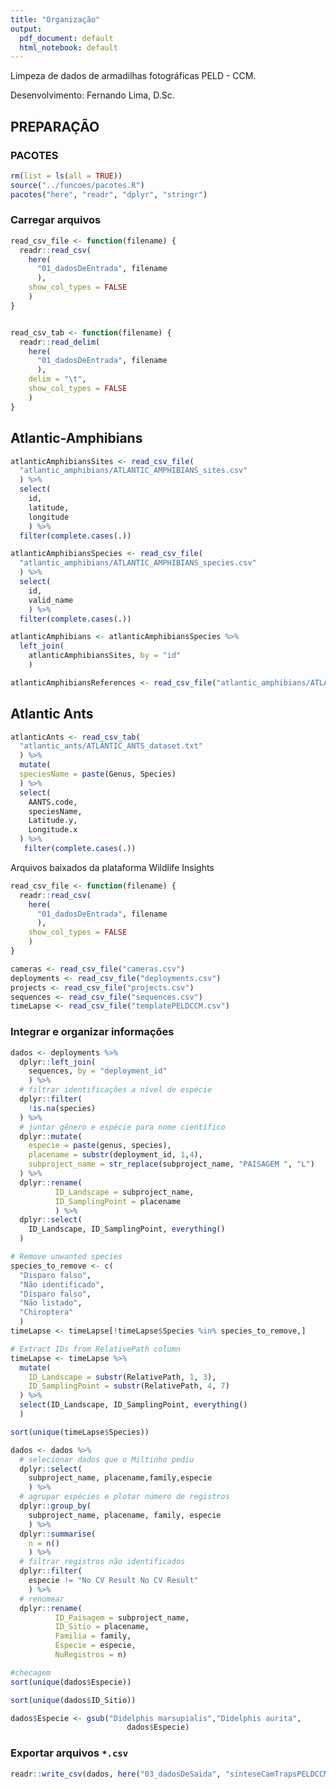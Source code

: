 ```yaml
---
title: "Organização"
output:
  pdf_document: default
  html_notebook: default
---
```


Limpeza de dados de armadilhas fotográficas PELD - CCM.

Desenvolvimento: Fernando Lima, D.Sc.

## PREPARAÇÃO

### PACOTES

```r
rm(list = ls(all = TRUE))
source("../funcoes/pacotes.R")
pacotes("here", "readr", "dplyr", "stringr")
```

### Carregar arquivos

```r
read_csv_file <- function(filename) {
  readr::read_csv(
    here(
      "01_dadosDeEntrada", filename
      ),
    show_col_types = FALSE
    )
}


read_csv_tab <- function(filename) {
  readr::read_delim(
    here(
      "01_dadosDeEntrada", filename
      ),
    delim = "\t",
    show_col_types = FALSE
    )
}

```


## Atlantic-Amphibians

```r
atlanticAmphibiansSites <- read_csv_file(
  "atlantic_amphibians/ATLANTIC_AMPHIBIANS_sites.csv"
  ) %>%
  select(
    id,
    latitude,
    longitude
    ) %>%
  filter(complete.cases(.))

atlanticAmphibiansSpecies <- read_csv_file(
  "atlantic_amphibians/ATLANTIC_AMPHIBIANS_species.csv"
  ) %>%
  select(
    id,
    valid_name
    ) %>%
  filter(complete.cases(.))

atlanticAmphibians <- atlanticAmphibiansSpecies %>%
  left_join(
    atlanticAmphibiansSites, by = "id"
    )

atlanticAmphibiansReferences <- read_csv_file("atlantic_amphibians/ATLANTIC_AMPHIBIANS_references.csv")
```

## Atlantic Ants

```r
atlanticAnts <- read_csv_tab(
  "atlantic_ants/ATLANTIC_ANTS_dataset.txt"
  ) %>%
  mutate(
  speciesName = paste(Genus, Species)
  ) %>%
  select(
    AANTS.code,
    speciesName,
    Latitude.y,
    Longitude.x
  ) %>%
   filter(complete.cases(.))
```


Arquivos baixados da plataforma Wildlife Insights

```r
read_csv_file <- function(filename) {
  readr::read_csv(
    here(
      "01_dadosDeEntrada", filename
      ),
    show_col_types = FALSE
    )
}

cameras <- read_csv_file("cameras.csv")
deployments <- read_csv_file("deployments.csv")
projects <- read_csv_file("projects.csv")
sequences <- read_csv_file("sequences.csv")
timeLapse <- read_csv_file("templatePELDCCM.csv")
```

\newpage

### Integrar e organizar informações
```r
dados <- deployments %>%
  dplyr::left_join(
    sequences, by = "deployment_id"
    ) %>%
  # filtrar identificações a nível de espécie
  dplyr::filter(
    !is.na(species)
  ) %>%
  # juntar gênero e espécie para nome científico
  dplyr::mutate(
    especie = paste(genus, species),
    placename = substr(deployment_id, 1,4),
    subproject_name = str_replace(subproject_name, "PAISAGEM ", "L")
  ) %>%
  dplyr::rename(
          ID_Landscape = subproject_name,
          ID_SamplingPoint = placename
          ) %>%
  dplyr::select(
    ID_Landscape, ID_SamplingPoint, everything()
  )
```

```r
# Remove unwanted species
species_to_remove <- c(
  "Disparo falso",
  "Não identificado",
  "Disparo falso",
  "Não listado",
  "Chiroptera"
  )
timeLapse <- timeLapse[!timeLapse$Species %in% species_to_remove,]

# Extract IDs from RelativePath column
timeLapse <- timeLapse %>%
  mutate(
    ID_Landscape = substr(RelativePath, 1, 3),
    ID_SamplingPoint = substr(RelativePath, 4, 7)
  ) %>%
  select(ID_Landscape, ID_SamplingPoint, everything()
  )

sort(unique(timeLapse$Species))
```


```r
dados <- dados %>%
  # selecionar dados que o Miltinho pediu
  dplyr::select(
    subproject_name, placename,family,especie
    ) %>%
  # agrupar espécies e plotar número de registros
  dplyr::group_by(
    subproject_name, placename, family, especie
    ) %>%
  dplyr::summarise(
    n = n()
    ) %>%
  # filtrar registros não identificados
  dplyr::filter(
    especie != "No CV Result No CV Result"
    ) %>%
  # renomear
  dplyr::rename(
          ID_Paisagem = subproject_name,
          ID_Sitio = placename,
          Familia = family,
          Especie = especie,
          NuRegistros = n)

#checagem
sort(unique(dados$Especie))

sort(unique(dados$ID_Sitio))

dados$Especie <- gsub("Didelphis marsupialis","Didelphis aurita",
                          dados$Especie)

```

### Exportar arquivos `*.csv`

```r
readr::write_csv(dados, here("03_dadosDeSaida", "sinteseCamTrapsPELDCCM.csv"))
```
